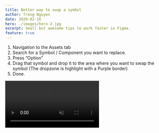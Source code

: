 ```yaml
---
title: Better way to swap a symbol
author: Trong Nguyen
date: 2020-02-16
hero: ./images/hero-2.jpg
excerpt: Small but awesome tips to work faster in Figma.
feature: true
---
```


<div class="Grid Col2">
<p>

1. Navigation to the Assets tab
2. Search for a Symbol / Component you want to replace.
3. Press “Option”
4. Drag that symbol and drop it to the area where you want to swap the symbol (The dropzone is highlight with a Purple border)
5. Done.

</p>

<div class="video">
  <video autoplay loop muted playsinline src="https://video.twimg.com/ext_tw_video/1234011810363105280/pu/vid/1280x720/l3TqpDZQRU8SRg0e.mp4"></video>
</div>
</div>